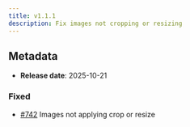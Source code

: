 ```yaml
---
title: v1.1.1
description: Fix images not cropping or resizing
---
```


## Metadata

- **Release date**: 2025-10-21

### Fixed

- [#742](https://github.com/InditexTech/weavejs/issues/742) Images not applying crop or resize
